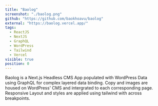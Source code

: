 ```yaml
---
title: "Baolog"
screenshot: "./baolog.png"
github: "https://github.com/baokhoavu/baolog"
external: "https://baolog.vercel.app/"
tags:
  - ReactJS
  - NextJS
  - GraphQL
  - WordPress
  - Tailwind
  - Vercel
visible: true
position: 0
---
```


Baolog is a Next.js Headless CMS App populated with WordPress Data using GraphQL for complex layered data binding. Copy and images are housed on WordPress' CMS and intergrated to each corresponding page. Responsive Layout and styles are applied using tailwind with across breakpoints.
